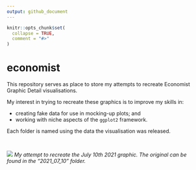 ```yaml
---
output: github_document
---
```


<!-- README.md is generated from README.Rmd. Please edit that file -->

```r
knitr::opts_chunk$set(
  collapse = TRUE,
  comment = "#>"
)
```

# economist

This repository serves as place to store my attempts to recreate Economist Graphic Detail visualisations.

My interest in trying to recreate these graphics is to improve my skills in:

* creating fake data for use in mocking-up plots; and
* working with niche aspects of the `ggplot2` framework.

Each folder is named using the data the visualisation was released.

<br>

![](2021_07_10/2021_07_10_Elections_Pandemic_Attempt.png)
_My attempt to recreate the July 10th 2021 graphic. The original can be found in the "2021_07_10" folder._
